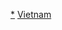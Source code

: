 {{Navbox
|name = 越南国家元首
|title = [[越南国家元首列表|1945年以來的越南國家元首]]
|groupstyle = text-align: left;
| image =[[File:Flag of Bao Dai (1948-1955).svg|70px]]<br/><br/>[[File:Presidential Standard of South Vietnam (1955–1963).svg|70px]]<br/><br/>[[File:Presidential Standard of South Vietnam (1963–1975).svg|70px]]<br/><br/>[[File:Flag of the President of the Republic of Vietnam as Supreme Commander of the Armed Forces.svg|70px]]
|group1 = [[File:Old Flag Of Vietnam.svg|25px|Empire of Vietnam]] [[越南帝國]]（1945）
|list1 = [[保大帝]]

|group2 = [[File:Flag of South Vietnam.svg|25px|越南国]] [[越南國]]（1949－1955）
|list2 = [[保大帝]]

|group3 = [[File:Flag of South Vietnam.svg|25px|越南共和国]] [[越南共和國]]（1955－1975）
|list3 = [[吳廷琰]]{{to}}[[楊文明]]{{to}}[[阮慶]]{{to}}[[楊文明]]{{to}}[[阮慶]]{{to}}臨時領導委員會<small>（[[阮慶]] • [[楊文明]] • [[陳善謙]]）</small>{{to}}[[楊文明]]{{to}}[[潘克丑]]{{to}}[[阮文紹]]{{to}}[[陳文香]]{{to}}[[楊文明]]

|group4 = [[File:FNL Flag.svg|25px|FNL]] [[越南南方共和國]]（1969－1976）
|list4 = [[阮友壽]]

|group5 = {{nowrap begin}}[[File:Flag of Vietnam.svg|25px|North Vietnam]] [[越南民主共和國]]（1945－1976）{{nowrap end}}
|list5 = [[胡志明]]{{to}}[[孫德勝]]

|group6 = [[File:Flag of Vietnam.svg|25px|Vietnam]] [[越南|越南社會主義共和國]]（1976－）
|list6 = [[孫德勝]]{{to}}''[[阮友壽]]<small>（代理）</small>''{{to}}[[长征 (政治人物)|長征]]{{to}}[[武志公]]{{to}}[[黎德英]]{{to}}[[陳德良]]{{to}}[[阮明哲]]{{to}}[[张晋创]]{{to}}[[陈大光]]{{to}}''[[邓氏玉盛]]<small>（代理）</small>''{{to}}[[阮富仲]]{{to}}[[阮春福]]

|below = {{越南元首}}
}}<noinclude>

[[Category:越南國家元首|*]]
[[Category:越南政治人物模板|{{PAGENAME}}]]
[[Category:亚洲国家元首导航模板|Vietnam]]
</noinclude>